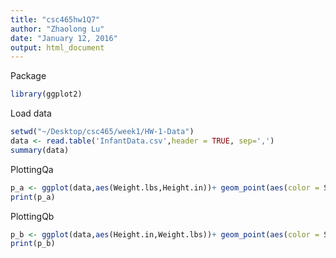 ```yaml
---
title: "csc465hw1Q7"
author: "Zhaolong Lu"
date: "January 12, 2016"
output: html_document
---
```

Package
```r
library(ggplot2)
```
Load data
```r
setwd("~/Desktop/csc465/week1/HW-1-Data")
data <- read.table('InfantData.csv',header = TRUE, sep=',')
summary(data)
```
PlottingQa
```r
p_a <- ggplot(data,aes(Weight.lbs,Height.in))+ geom_point(aes(color = Sex,shape = Sex),size = 3)
print(p_a)
```
PlottingQb
```r
p_b <- ggplot(data,aes(Height.in,Weight.lbs))+ geom_point(aes(color = Sex,shape = Sex),size = 3)+geom_smooth(aes(color=Sex),method='lm')
print(p_b)
```